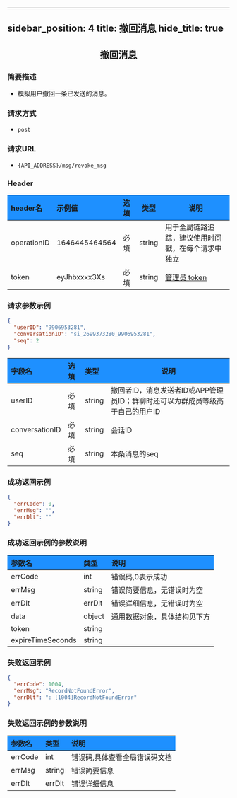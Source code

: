<!-- 使用表格样式 -->
<style>
th {
    background-color: #1E90FF; /* 设置表头背景颜色 */
}
.highlight {
    background-color: black;
    color: white;
    font-family: Consolas, Monaco, 'Andale Mono', 'Ubuntu Mono', monospace;
}
</style>

---
sidebar_position: 4
title: 撤回消息
hide_title: true
---

<center>

## 撤回消息

</center>

### 简要描述
- 模拟用户撤回一条已发送的消息。
### 请求方式
- `post` 
### 请求URL
- `{API_ADDRESS}/msg/revoke_msg` 


### Header
|header名|示例值|选填|类型|说明|
|:----    |:-------    |:--- |---|------      |
|operationID|1646445464564|必填|string|用于全局链路追踪，建议使用时间戳，在每个请求中独立|
|token|eyJhbxxxx3Xs|必填|string|[管理员 token](docs/restapi/apis/authenticationManagement/getToken.mdx)|


### 请求参数示例


```json
{
  "userID": "9906953281",
  "conversationID": "si_2699373280_9906953281",
  "seq": 2
}
```
|字段名|选填|类型|说明|
|:----    |:-------    |:--- |---|
|userID|必填|string|撤回者ID，消息发送者ID或APP管理员ID；群聊时还可以为群成员等级高于自己的用户ID|
|conversationID|必填|string|会话ID|
|seq|必填|string|本条消息的seq|
### 成功返回示例


```json
{
  "errCode": 0,
  "errMsg": "",
  "errDlt": ""
}
```
### 成功返回示例的参数说明


|参数名|类型|说明|
|:----    |:-------    |:--- |
|errCode|int|错误码,0表示成功|
|errMsg|string|错误简要信息，无错误时为空|
|errDlt|errDlt|错误详细信息，无错误时为空|
|data|object|通用数据对象，具体结构见下方|
|token|string||
|expireTimeSeconds|string||
### 失败返回示例


```json
{
  "errCode": 1004,
  "errMsg": "RecordNotFoundError",
  "errDlt": ": [1004]RecordNotFoundError"
}
```
### 失败返回示例的参数说明


|参数名|类型|说明|
|:----    |:-------    |:--- |
|errCode|int|错误码,具体查看全局错误码文档|
|errMsg|string|错误简要信息|
|errDlt|errDlt|错误详细信息|
